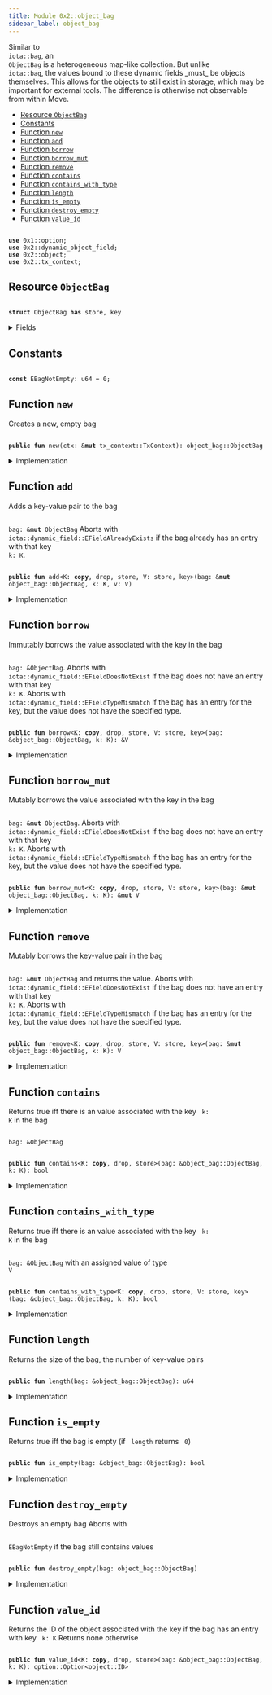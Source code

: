```yaml
---
title: Module 0x2::object_bag
sidebar_label: object_bag
---
```


<Link id="0x2_object_bag"/>
Similar to <code>
iota::bag</code>, an <code>
<Link to="object_bag#0x2_object_bag_ObjectBag">ObjectBag</Link></code> is a heterogeneous map-like collection. But unlike
<code>
iota::bag</code>, the values bound to these dynamic fields _must_ be objects themselves. This allows
for the objects to still exist in storage, which may be important for external tools.
The difference is otherwise not observable from within Move.


-  [Resource `ObjectBag`](#0x2_object_bag_ObjectBag)
-  [Constants](#@Constants_0)
-  [Function `new`](#0x2_object_bag_new)
-  [Function `add`](#0x2_object_bag_add)
-  [Function `borrow`](#0x2_object_bag_borrow)
-  [Function `borrow_mut`](#0x2_object_bag_borrow_mut)
-  [Function `remove`](#0x2_object_bag_remove)
-  [Function `contains`](#0x2_object_bag_contains)
-  [Function `contains_with_type`](#0x2_object_bag_contains_with_type)
-  [Function `length`](#0x2_object_bag_length)
-  [Function `is_empty`](#0x2_object_bag_is_empty)
-  [Function `destroy_empty`](#0x2_object_bag_destroy_empty)
-  [Function `value_id`](#0x2_object_bag_value_id)


<pre><code>
<b>use</b> <Link to="../move-stdlib/option#0x1_option">0x1::option</Link>;
<b>use</b> <Link to="dynamic_object_field#0x2_dynamic_object_field">0x2::dynamic_object_field</Link>;
<b>use</b> <Link to="object#0x2_object">0x2::object</Link>;
<b>use</b> <Link to="tx_context#0x2_tx_context">0x2::tx_context</Link>;
</code></pre>



<Link id="0x2_object_bag_ObjectBag"></Link>

## Resource `ObjectBag`



<pre><code>
<b>struct</b> <Link to="object_bag#0x2_object_bag_ObjectBag">ObjectBag</Link> <b>has</b> store, key
</code></pre>



<details>
<summary>Fields</summary>


<dl>
<dt>
<code>
id: <Link to="object#0x2_object_UID">object::UID</Link></code>
</dt>
<dd>
 the ID of this bag
</dd>
<dt>
<code>
size: u64</code>
</dt>
<dd>
 the number of key-value pairs in the bag
</dd>
</dl>


</details>

<Link id="@Constants_0"></Link>

## Constants


<Link id="0x2_object_bag_EBagNotEmpty"></Link>



<pre><code>
<b>const</b> <Link to="object_bag#0x2_object_bag_EBagNotEmpty">EBagNotEmpty</Link>: u64 = 0;
</code></pre>



<Link id="0x2_object_bag_new"></Link>

## Function `new`

Creates a new, empty bag


<pre><code>
<b>public</b> <b>fun</b> <Link to="object_bag#0x2_object_bag_new">new</Link>(ctx: &<b>mut</b> <Link to="tx_context#0x2_tx_context_TxContext">tx_context::TxContext</Link>): <Link to="object_bag#0x2_object_bag_ObjectBag">object_bag::ObjectBag</Link>
</code></pre>



<details>
<summary>Implementation</summary>


<pre><code>
<b>public</b> <b>fun</b> <Link to="object_bag#0x2_object_bag_new">new</Link>(ctx: &<b>mut</b> TxContext): <Link to="object_bag#0x2_object_bag_ObjectBag">ObjectBag</Link> \{
    <Link to="object_bag#0x2_object_bag_ObjectBag">ObjectBag</Link> \{
        id: <Link to="object#0x2_object_new">object::new</Link>(ctx),
        size: 0,
    }
}
</code></pre>



</details>

<Link id="0x2_object_bag_add"></Link>

## Function `add`

Adds a key-value pair to the bag <code>
<Link to="bag#0x2_bag">bag</Link>: &<b>mut</b> <Link to="object_bag#0x2_object_bag_ObjectBag">ObjectBag</Link></code>
Aborts with <code>
iota::dynamic_field::EFieldAlreadyExists</code> if the bag already has an entry with
that key <code>
k: K</code>.


<pre><code>
<b>public</b> <b>fun</b> <Link to="object_bag#0x2_object_bag_add">add</Link>&lt;K: <b>copy</b>, drop, store, V: store, key&gt;(<Link to="bag#0x2_bag">bag</Link>: &<b>mut</b> <Link to="object_bag#0x2_object_bag_ObjectBag">object_bag::ObjectBag</Link>, k: K, v: V)
</code></pre>



<details>
<summary>Implementation</summary>


<pre><code>
<b>public</b> <b>fun</b> <Link to="object_bag#0x2_object_bag_add">add</Link>&lt;K: <b>copy</b> + drop + store, V: key + store&gt;(<Link to="bag#0x2_bag">bag</Link>: &<b>mut</b> <Link to="object_bag#0x2_object_bag_ObjectBag">ObjectBag</Link>, k: K, v: V) \{
    ofield::add(&<b>mut</b> <Link to="bag#0x2_bag">bag</Link>.id, k, v);
    <Link to="bag#0x2_bag">bag</Link>.size = <Link to="bag#0x2_bag">bag</Link>.size + 1;
}
</code></pre>



</details>

<Link id="0x2_object_bag_borrow"></Link>

## Function `borrow`

Immutably borrows the value associated with the key in the bag <code>
<Link to="bag#0x2_bag">bag</Link>: &<Link to="object_bag#0x2_object_bag_ObjectBag">ObjectBag</Link></code>.
Aborts with <code>
iota::dynamic_field::EFieldDoesNotExist</code> if the bag does not have an entry with
that key <code>
k: K</code>.
Aborts with <code>
iota::dynamic_field::EFieldTypeMismatch</code> if the bag has an entry for the key, but
the value does not have the specified type.


<pre><code>
<b>public</b> <b>fun</b> <Link to="borrow#0x2_borrow">borrow</Link>&lt;K: <b>copy</b>, drop, store, V: store, key&gt;(<Link to="bag#0x2_bag">bag</Link>: &<Link to="object_bag#0x2_object_bag_ObjectBag">object_bag::ObjectBag</Link>, k: K): &V
</code></pre>



<details>
<summary>Implementation</summary>


<pre><code>
<b>public</b> <b>fun</b> <Link to="borrow#0x2_borrow">borrow</Link>&lt;K: <b>copy</b> + drop + store, V: key + store&gt;(<Link to="bag#0x2_bag">bag</Link>: &<Link to="object_bag#0x2_object_bag_ObjectBag">ObjectBag</Link>, k: K): &V \{
    ofield::borrow(&<Link to="bag#0x2_bag">bag</Link>.id, k)
}
</code></pre>



</details>

<Link id="0x2_object_bag_borrow_mut"></Link>

## Function `borrow_mut`

Mutably borrows the value associated with the key in the bag <code>
<Link to="bag#0x2_bag">bag</Link>: &<b>mut</b> <Link to="object_bag#0x2_object_bag_ObjectBag">ObjectBag</Link></code>.
Aborts with <code>
iota::dynamic_field::EFieldDoesNotExist</code> if the bag does not have an entry with
that key <code>
k: K</code>.
Aborts with <code>
iota::dynamic_field::EFieldTypeMismatch</code> if the bag has an entry for the key, but
the value does not have the specified type.


<pre><code>
<b>public</b> <b>fun</b> <Link to="object_bag#0x2_object_bag_borrow_mut">borrow_mut</Link>&lt;K: <b>copy</b>, drop, store, V: store, key&gt;(<Link to="bag#0x2_bag">bag</Link>: &<b>mut</b> <Link to="object_bag#0x2_object_bag_ObjectBag">object_bag::ObjectBag</Link>, k: K): &<b>mut</b> V
</code></pre>



<details>
<summary>Implementation</summary>


<pre><code>
<b>public</b> <b>fun</b> <Link to="object_bag#0x2_object_bag_borrow_mut">borrow_mut</Link>&lt;K: <b>copy</b> + drop + store, V: key + store&gt;(<Link to="bag#0x2_bag">bag</Link>: &<b>mut</b> <Link to="object_bag#0x2_object_bag_ObjectBag">ObjectBag</Link>, k: K): &<b>mut</b> V \{
    ofield::borrow_mut(&<b>mut</b> <Link to="bag#0x2_bag">bag</Link>.id, k)
}
</code></pre>



</details>

<Link id="0x2_object_bag_remove"></Link>

## Function `remove`

Mutably borrows the key-value pair in the bag <code>
<Link to="bag#0x2_bag">bag</Link>: &<b>mut</b> <Link to="object_bag#0x2_object_bag_ObjectBag">ObjectBag</Link></code> and returns the value.
Aborts with <code>
iota::dynamic_field::EFieldDoesNotExist</code> if the bag does not have an entry with
that key <code>
k: K</code>.
Aborts with <code>
iota::dynamic_field::EFieldTypeMismatch</code> if the bag has an entry for the key, but
the value does not have the specified type.


<pre><code>
<b>public</b> <b>fun</b> <Link to="object_bag#0x2_object_bag_remove">remove</Link>&lt;K: <b>copy</b>, drop, store, V: store, key&gt;(<Link to="bag#0x2_bag">bag</Link>: &<b>mut</b> <Link to="object_bag#0x2_object_bag_ObjectBag">object_bag::ObjectBag</Link>, k: K): V
</code></pre>



<details>
<summary>Implementation</summary>


<pre><code>
<b>public</b> <b>fun</b> <Link to="object_bag#0x2_object_bag_remove">remove</Link>&lt;K: <b>copy</b> + drop + store, V: key + store&gt;(<Link to="bag#0x2_bag">bag</Link>: &<b>mut</b> <Link to="object_bag#0x2_object_bag_ObjectBag">ObjectBag</Link>, k: K): V \{
    <b>let</b> v = ofield::remove(&<b>mut</b> <Link to="bag#0x2_bag">bag</Link>.id, k);
    <Link to="bag#0x2_bag">bag</Link>.size = <Link to="bag#0x2_bag">bag</Link>.size - 1;
    v
}
</code></pre>



</details>

<Link id="0x2_object_bag_contains"></Link>

## Function `contains`

Returns true iff there is an value associated with the key <code>
k: K</code> in the bag <code>
<Link to="bag#0x2_bag">bag</Link>: &<Link to="object_bag#0x2_object_bag_ObjectBag">ObjectBag</Link></code>


<pre><code>
<b>public</b> <b>fun</b> <Link to="object_bag#0x2_object_bag_contains">contains</Link>&lt;K: <b>copy</b>, drop, store&gt;(<Link to="bag#0x2_bag">bag</Link>: &<Link to="object_bag#0x2_object_bag_ObjectBag">object_bag::ObjectBag</Link>, k: K): bool
</code></pre>



<details>
<summary>Implementation</summary>


<pre><code>
<b>public</b> <b>fun</b> <Link to="object_bag#0x2_object_bag_contains">contains</Link>&lt;K: <b>copy</b> + drop + store&gt;(<Link to="bag#0x2_bag">bag</Link>: &<Link to="object_bag#0x2_object_bag_ObjectBag">ObjectBag</Link>, k: K): bool \{
    ofield::exists_&lt;K&gt;(&<Link to="bag#0x2_bag">bag</Link>.id, k)
}
</code></pre>



</details>

<Link id="0x2_object_bag_contains_with_type"></Link>

## Function `contains_with_type`

Returns true iff there is an value associated with the key <code>
k: K</code> in the bag <code>
<Link to="bag#0x2_bag">bag</Link>: &<Link to="object_bag#0x2_object_bag_ObjectBag">ObjectBag</Link></code>
with an assigned value of type <code>
V</code>


<pre><code>
<b>public</b> <b>fun</b> <Link to="object_bag#0x2_object_bag_contains_with_type">contains_with_type</Link>&lt;K: <b>copy</b>, drop, store, V: store, key&gt;(<Link to="bag#0x2_bag">bag</Link>: &<Link to="object_bag#0x2_object_bag_ObjectBag">object_bag::ObjectBag</Link>, k: K): bool
</code></pre>



<details>
<summary>Implementation</summary>


<pre><code>
<b>public</b> <b>fun</b> <Link to="object_bag#0x2_object_bag_contains_with_type">contains_with_type</Link>&lt;K: <b>copy</b> + drop + store, V: key + store&gt;(<Link to="bag#0x2_bag">bag</Link>: &<Link to="object_bag#0x2_object_bag_ObjectBag">ObjectBag</Link>, k: K): bool \{
    ofield::exists_with_type&lt;K, V&gt;(&<Link to="bag#0x2_bag">bag</Link>.id, k)
}
</code></pre>



</details>

<Link id="0x2_object_bag_length"></Link>

## Function `length`

Returns the size of the bag, the number of key-value pairs


<pre><code>
<b>public</b> <b>fun</b> <Link to="object_bag#0x2_object_bag_length">length</Link>(<Link to="bag#0x2_bag">bag</Link>: &<Link to="object_bag#0x2_object_bag_ObjectBag">object_bag::ObjectBag</Link>): u64
</code></pre>



<details>
<summary>Implementation</summary>


<pre><code>
<b>public</b> <b>fun</b> <Link to="object_bag#0x2_object_bag_length">length</Link>(<Link to="bag#0x2_bag">bag</Link>: &<Link to="object_bag#0x2_object_bag_ObjectBag">ObjectBag</Link>): u64 \{
    <Link to="bag#0x2_bag">bag</Link>.size
}
</code></pre>



</details>

<Link id="0x2_object_bag_is_empty"></Link>

## Function `is_empty`

Returns true iff the bag is empty (if <code>
length</code> returns <code>
0</code>)


<pre><code>
<b>public</b> <b>fun</b> <Link to="object_bag#0x2_object_bag_is_empty">is_empty</Link>(<Link to="bag#0x2_bag">bag</Link>: &<Link to="object_bag#0x2_object_bag_ObjectBag">object_bag::ObjectBag</Link>): bool
</code></pre>



<details>
<summary>Implementation</summary>


<pre><code>
<b>public</b> <b>fun</b> <Link to="object_bag#0x2_object_bag_is_empty">is_empty</Link>(<Link to="bag#0x2_bag">bag</Link>: &<Link to="object_bag#0x2_object_bag_ObjectBag">ObjectBag</Link>): bool \{
    <Link to="bag#0x2_bag">bag</Link>.size == 0
}
</code></pre>



</details>

<Link id="0x2_object_bag_destroy_empty"></Link>

## Function `destroy_empty`

Destroys an empty bag
Aborts with <code>
<Link to="object_bag#0x2_object_bag_EBagNotEmpty">EBagNotEmpty</Link></code> if the bag still contains values


<pre><code>
<b>public</b> <b>fun</b> <Link to="object_bag#0x2_object_bag_destroy_empty">destroy_empty</Link>(<Link to="bag#0x2_bag">bag</Link>: <Link to="object_bag#0x2_object_bag_ObjectBag">object_bag::ObjectBag</Link>)
</code></pre>



<details>
<summary>Implementation</summary>


<pre><code>
<b>public</b> <b>fun</b> <Link to="object_bag#0x2_object_bag_destroy_empty">destroy_empty</Link>(<Link to="bag#0x2_bag">bag</Link>: <Link to="object_bag#0x2_object_bag_ObjectBag">ObjectBag</Link>) \{
    <b>let</b> <Link to="object_bag#0x2_object_bag_ObjectBag">ObjectBag</Link> \{ id, size } = <Link to="bag#0x2_bag">bag</Link>;
    <b>assert</b>!(size == 0, <Link to="object_bag#0x2_object_bag_EBagNotEmpty">EBagNotEmpty</Link>);
    id.delete()
}
</code></pre>



</details>

<Link id="0x2_object_bag_value_id"></Link>

## Function `value_id`

Returns the ID of the object associated with the key if the bag has an entry with key <code>
k: K</code>
Returns none otherwise


<pre><code>
<b>public</b> <b>fun</b> <Link to="object_bag#0x2_object_bag_value_id">value_id</Link>&lt;K: <b>copy</b>, drop, store&gt;(<Link to="bag#0x2_bag">bag</Link>: &<Link to="object_bag#0x2_object_bag_ObjectBag">object_bag::ObjectBag</Link>, k: K): <Link to="../move-stdlib/option#0x1_option_Option">option::Option</Link>&lt;<Link to="object#0x2_object_ID">object::ID</Link>&gt;
</code></pre>



<details>
<summary>Implementation</summary>


<pre><code>
<b>public</b> <b>fun</b> <Link to="object_bag#0x2_object_bag_value_id">value_id</Link>&lt;K: <b>copy</b> + drop + store&gt;(<Link to="bag#0x2_bag">bag</Link>: &<Link to="object_bag#0x2_object_bag_ObjectBag">ObjectBag</Link>, k: K): Option&lt;ID&gt; \{
    ofield::id(&<Link to="bag#0x2_bag">bag</Link>.id, k)
}
</code></pre>



</details>
